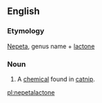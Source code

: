 ==English==
===Etymology===
[[Nepeta]], genus name + [[lactone]]

===Noun===
{{en-noun|-}}

# A [[chemical]] found in [[catnip]].

[[pl:nepetalactone]]